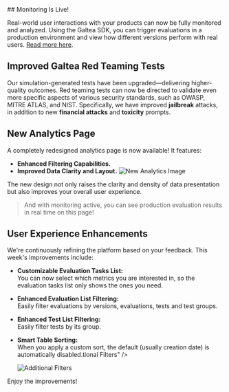 <Update label="2025-04-28" description="Monitorization and UI improvements">
## Monitoring Is Live!

Real-world user interactions with your products can now be fully monitored and analyzed. Using the Galtea SDK, you can trigger evaluations in a production environment and view how different versions perform with real users. [Read more here](/sdk/api/evaluation-task/service#monitoring-user-interactions-in-production).

## Improved Galtea Red Teaming Tests

Our simulation-generated tests have been upgraded—delivering higher-quality outcomes. Red teaming tests can now be directed to validate even more specific aspects of various security standards, such as OWASP, MITRE ATLAS, and NIST. Specifically, we have improved **jailbreak** attacks, in addition to new **financial attacks** and **toxicity** prompts.

## New Analytics Page

A completely redesigned analytics page is now available! It features:
- **Enhanced Filtering Capabilities.**
- **Improved Data Clarity and Layout.**  
  <Frame>
    <img src="/images/changelog/2025-04-28_new-analytics-page.png" alt="New Analytics Image" />
  </Frame>

The new design not only raises the clarity and density of data presentation but also improves your overall user experience.

> And with monitoring active, you can see production evaluation results in real time on this page!

## User Experience Enhancements

We're continuously refining the platform based on your feedback. This week's improvements include:

- **Customizable Evaluation Tasks List:**  
  You can now select which metrics you are interested in, so the evaluation tasks list only shows the ones you need.

- **Enhanced Evaluation List Filtering:**  
  Easily filter evaluations by versions, evaluations, tests and test groups.

- **Enhanced Test List Filtering:**  
  Easily filter tests by its group.

- **Smart Table Sorting:**  
  When you apply a custom sort, the default (usually creation date) is automatically disabled.tional Filters" />

  <Frame>
    <img src="/images/changelog/2025-04-28_additional-filters.png" alt="Additional Filters" />
  </Frame>

Enjoy the improvements!
</Update>